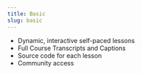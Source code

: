 ```yaml
---
title: Basic
slug: basic
---
```


- Dynamic, interactive self-paced lessons
- Full Course Transcripts and Captions
- Source code for each lesson
- Community access
